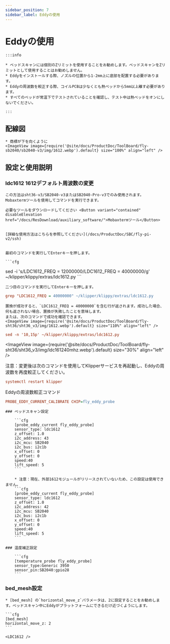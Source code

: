 ```yaml
---
sidebar_position: 7
sidebar_label: Eddyの使用
---
```



# Eddyの使用

    :::info

    * ベッドスキャンには個別のZリミットを使用することをお勧めします。ベッドスキャンをZリミットとして使用することはお勧めしません。
    * Eddyをインストールする際、ノズルの位置から1-2mm上に底部を配置する必要があります。
    * Eddyの周波数を較正する際、コイルPCBは少なくとも熱ベッドから5mm以上離す必要があります。
    * すべてのベッドが常温下でテストされていることを確認し、テスト中は熱ベッドをオンにしないでください。

    :::

## 配線図

    * 商標が下を向くように
    <ImageView image={require('@site/docs/ProductDoc/ToolBoard/fly-sb2040/sb2040-v3/img/1612.webp').default} size="100%" align="left" />


## 設定と使用説明

### ldc1612 1612デフォルト周波数の変更
    この方法はsht36-v3/SB2040-v3またはSB2040-Pro-v3でのみ使用されます。
    Mobaxtermツールを使用してコマンドを実行できます。

    必要なツールをダウンロードしてください <Button variant="contained" disableElevation href="/docs/ResDownload/auxiliary_software/">Mobaxtermツール</Button>

    
    [詳細な使用方法はこちらを参照してください](/docs/ProductDoc/SBC/fly-pi-v2/ssh)


    最初のコマンドを実行してEnterキーを押します。

    ```cfg
sed -i 's/LDC1612_FREQ = 12000000/LDC1612_FREQ = 40000000/g' ~/klipper/klippy/extras/ldc1612.py
    ```

    二つ目のコマンドを実行してEnterキーを押します。
  ```cfg
grep "LDC1612_FREQ = 40000000" ~/klipper/klippy/extras/ldc1612.py
  ```
    置換が成功すると、`LDC1612_FREQ = 40000000`を含む行が返されます。成功した場合、何も返されない場合、置換が失敗したことを意味します。
    または、次のコマンドで成功を確認できます。
    <ImageView image={require('@site/docs/ProductDoc/ToolBoard/fly-sht36/sht36_v3/img/1612.webp').default} size="110%" align="left" />
```cfg
sed -n '10,15p' ~/klipper/klippy/extras/ldc1612.py
```
   <ImageView image={require('@site/docs/ProductDoc/ToolBoard/fly-sht36/sht36_v3/img/ldc161240mhz.webp').default} size="30%" align="left" />

   注意：変更後は次のコマンドを使用してKlipperサービスを再起動し、Eddyの周波数を再度較正してください。
   ```cfg
   systemctl restart klipper
   ```
   Eddyの周波数較正コマンド
   ```cfg
   PROBE_EDDY_CURRENT_CALIBRATE CHIP=fly_eddy_probe
   ```

    ### ベッドスキャン設定

        ```cfg
        [probe_eddy_current fly_eddy_probe]
        sensor_type: ldc1612
        z_offset: 1.0
        i2c_address: 43
        i2c_mcu: SB2040
        i2c_bus: i2c1b
        x_offset: 0
        y_offset: 0
        speed:40
        lift_speed: 5
        ```

        * 注意：現在、外部1612モジュールがリリースされていないため、この設定は使用できません。
        ```cfg
        [probe_eddy_current fly_eddy_probe]
        sensor_type: ldc1612
        z_offset: 1.0
        i2c_address: 42
        i2c_mcu: SB2040
        i2c_bus: i2c1b
        x_offset: 0
        y_offset: 0
        speed:40
        lift_speed: 5
        ```

    ### 温度補正設定

        ```cfg
        [temperature_probe fly_eddy_probe]
        sensor_type:Generic 3950
        sensor_pin:SB2040:gpio28
        ```

### bed_mesh設定

    * [bed_mesh] の`horizontal_move_z`パラメータは、2に設定することをお勧めします。ベッドスキャン中にEddyがプラットフォームにできるだけ近づくようにします。

    ```cfg
    [bed_mesh]
    horizontal_move_z: 2
    ```

    <LDC1612 />